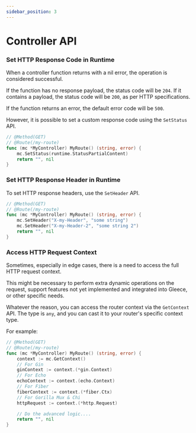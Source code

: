 ```yaml
---
sidebar_position: 3
---
```


# Controller API

### Set HTTP Response Code in Runtime

When a controller function returns with a nil error, the operation is considered successful.

If the function has no response payload, the status code will be `204`. If it contains a payload, the status code will be `200`, as per HTTP specifications.

If the function returns an error, the default error code will be `500`.

However, it is possible to set a custom response code using the `SetStatus` API.

```go
// @Method(GET)
// @Route(/my-route)
func (mc *MyController) MyRoute() (string, error) {
    mc.SetStatus(runtime.StatusPartialContent)
    return "", nil
}
```

### Set HTTP Response Header in Runtime

To set HTTP response headers, use the `SetHeader` API.

```go
// @Method(GET)
// @Route(/my-route)
func (mc *MyController) MyRoute() (string, error) {
    mc.SetHeader("X-my-Header", "some string")
    mc.SetHeader("X-my-Header-2", "some string 2")
    return "", nil
}
```

### Access HTTP Request Context

Sometimes, especially in edge cases, there is a need to access the full HTTP request context.

This might be necessary to perform extra dynamic operations on the request, support features not yet implemented and integrated into Gleece, or other specific needs.

Whatever the reason, you can access the router context via the `GetContext` API. The type is `any`, and you can cast it to your router's specific context type.

For example:
```go
// @Method(GET)
// @Route(/my-route)
func (mc *MyController) MyRoute() (string, error) {
    context := mc.GetContext()
    // For Gin
    ginContext := context.(*gin.Context)
    // For Echo
    echoContext := context.(echo.Context)
    // For Fiber
    fiberContext := context.(*fiber.Ctx)
    // For Gorilla Mux & Chi
    httpRequest := context.(*http.Request)

    // Do the advanced logic....
    return "", nil
}
```
